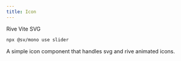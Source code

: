 ```yaml
---
title: Icon
---
```



<div class="flex flex-wrap gap-2">
  <span class="px-2 bg-zinc-600 rounded-lg cursor-default">Rive</span>
  <span class="px-2 bg-zinc-600 rounded-lg cursor-default">Vite</span>
  <span class="px-2 bg-zinc-600 rounded-lg cursor-default">SVG</span>
</div>

```bash
npx @sv/mono use slider
```

A simple icon component that handles svg and rive animated icons.

<div class="not-content">
  <Icon client:load name="loader" />
</div>

